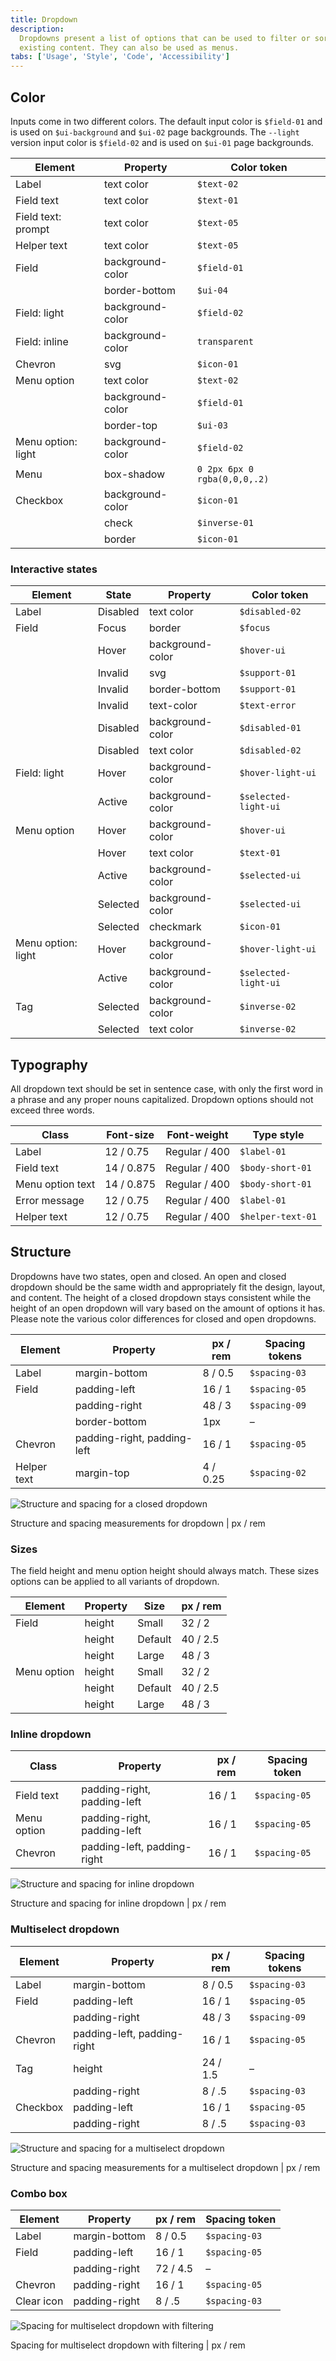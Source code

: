 ```yaml
---
title: Dropdown
description:
  Dropdowns present a list of options that can be used to filter or sort
  existing content. They can also be used as menus.
tabs: ['Usage', 'Style', 'Code', 'Accessibility']
---
```


## Color

Inputs come in two different colors. The default input color is `$field-01` and
is used on `$ui-background` and `$ui-02` page backgrounds. The `--light` version
input color is `$field-02` and is used on `$ui-01` page backgrounds.

| Element            | Property         | Color token                  |
| ------------------ | ---------------- | ---------------------------- |
| Label              | text color       | `$text-02`                   |
| Field text         | text color       | `$text-01`                   |
| Field text: prompt | text color       | `$text-05`                   |
| Helper text        | text color       | `$text-05`                   |
| Field              | background-color | `$field-01`                  |
|                    | border-bottom    | `$ui-04`                     |
| Field: light       | background-color | `$field-02`                  |
| Field: inline      | background-color | `transparent`                |
| Chevron            | svg              | `$icon-01`                   |
| Menu option        | text color       | `$text-02`                   |
|                    | background-color | `$field-01`                  |
|                    | border-top       | `$ui-03`                     |
| Menu option: light | background-color | `$field-02`                  |
| Menu               | box-shadow       | `0 2px 6px 0 rgba(0,0,0,.2)` |
| Checkbox           | background-color | `$icon-01`                   |
|                    | check            | `$inverse-01`                |
|                    | border           | `$icon-01`                   |

### Interactive states

| Element            | State    | Property         | Color token          |
| ------------------ | -------- | ---------------- | -------------------- |
| Label              | Disabled | text color       | `$disabled-02`       |
| Field              | Focus    | border           | `$focus`             |
|                    | Hover    | background-color | `$hover-ui`          |
|                    | Invalid  | svg              | `$support-01`        |
|                    | Invalid  | border-bottom    | `$support-01`        |
|                    | Invalid  | text-color       | `$text-error`        |
|                    | Disabled | background-color | `$disabled-01`       |
|                    | Disabled | text color       | `$disabled-02`       |
| Field: light       | Hover    | background-color | `$hover-light-ui`    |
|                    | Active   | background-color | `$selected-light-ui` |
| Menu option        | Hover    | background-color | `$hover-ui`          |
|                    | Hover    | text color       | `$text-01`           |
|                    | Active   | background-color | `$selected-ui`       |
|                    | Selected | background-color | `$selected-ui`       |
|                    | Selected | checkmark        | `$icon-01`           |
| Menu option: light | Hover    | background-color | `$hover-light-ui`    |
|                    | Active   | background-color | `$selected-light-ui` |
| Tag                | Selected | background-color | `$inverse-02`        |
|                    | Selected | text color       | `$inverse-02`        |

<!--
### Interactive states (by state)

| State    | Element            | Property         | Color token          |
| -------- | ------------------ | ---------------- | -------------------- |
| Focus    | Field              | border           | `$focus`             |
| Disabled | Field              | text color       | `$disabled-02`       |
|          | Field              | background-color | `$disabled-01`       |
|          | Field              | text color       | `$disabled-02`       |
| Hover    | Field              | background-color | `$hover-ui`          |
|          | Field: light       | background-color | `$hover-light-ui`    |
|          | Menu option        | background-color | `$hover-ui`          |
|          | Menu option        | text color       | `$text-01`           |
|          | Menu option: light | background-color | `$hover-light-ui`    |
| Invalid  | Field              | svg              | `$support-01`        |
|          | Field              | border-bottom    | `$support-01`        |
|          | Field              | text-color       | `$text-error`        |
| Active   | Field              | background-color | `$selected-light-ui` |
|          | Menu option        | background-color | `$selected-ui`       |
|          | Menu option: light | background-color | `$selected-light-ui` |
| Selected | Menu optioin       | background-color | `$selected-ui`       |
|          | Menu option        | checkmark        | `$icon-01`           |
|          | Tag                | background-color | `$inverse-02`        |
|          | Tag                | text color       | `$inverse-02`        |
-->

## Typography

All dropdown text should be set in sentence case, with only the first word in a
phrase and any proper nouns capitalized. Dropdown options should not exceed
three words.

| Class            | Font-size  | Font-weight   | Type style        |
| ---------------- | ---------- | ------------- | ----------------- |
| Label            | 12 / 0.75  | Regular / 400 | `$label-01`       |
| Field text       | 14 / 0.875 | Regular / 400 | `$body-short-01`  |
| Menu option text | 14 / 0.875 | Regular / 400 | `$body-short-01`  |
| Error message    | 12 / 0.75  | Regular / 400 | `$label-01`       |
| Helper text      | 12 / 0.75  | Regular / 400 | `$helper-text-01` |

## Structure

Dropdowns have two states, open and closed. An open and closed dropdown should
be the same width and appropriately fit the design, layout, and content. The
height of a closed dropdown stays consistent while the height of an open
dropdown will vary based on the amount of options it has. Please note the
various color differences for closed and open dropdowns.

| Element     | Property                    | px / rem | Spacing tokens |
| ----------- | --------------------------- | -------- | -------------- |
| Label       | margin-bottom               | 8 / 0.5  | `$spacing-03`  |
| Field       | padding-left                | 16 / 1   | `$spacing-05`  |
|             | padding-right               | 48 / 3   | `$spacing-09`  |
|             | border-bottom               | 1px      | –              |
| Chevron     | padding-right, padding-left | 16 / 1   | `$spacing-05`  |
| Helper text | margin-top                  | 4 / 0.25 | `$spacing-02`  |

<div className="image--fixed">

![Structure and spacing for a closed dropdown](images/dropdown-style-2.png)

</div>

<Caption>Structure and spacing measurements for dropdown | px / rem</Caption>

### Sizes

The field height and menu option height should always match. These sizes options
can be applied to all variants of dropdown.

| Element     | Property | Size    | px / rem |
| ----------- | -------- | ------- | -------- |
| Field       | height   | Small   | 32 / 2   |
|             | height   | Default | 40 / 2.5 |
|             | height   | Large   | 48 / 3   |
| Menu option | height   | Small   | 32 / 2   |
|             | height   | Default | 40 / 2.5 |
|             | height   | Large   | 48 / 3   |

### Inline dropdown

| Class       | Property                    | px / rem | Spacing token |
| ----------- | --------------------------- | -------- | ------------- |
| Field text  | padding-right, padding-left | 16 / 1   | `$spacing-05` |
| Menu option | padding-right, padding-left | 16 / 1   | `$spacing-05` |
| Chevron     | padding-left, padding-right | 16 / 1   | `$spacing-05` |

<div className="image--fixed">

![Structure and spacing for inline dropdown](images/dropdown-style-5.png)

</div>

<Caption>Structure and spacing for inline dropdown | px / rem</Caption>

### Multiselect dropdown

| Element  | Property                    | px / rem | Spacing tokens |
| -------- | --------------------------- | -------- | -------------- |
| Label    | margin-bottom               | 8 / 0.5  | `$spacing-03`  |
| Field    | padding-left                | 16 / 1   | `$spacing-05`  |
|          | padding-right               | 48 / 3   | `$spacing-09`  |
| Chevron  | padding-left, padding-right | 16 / 1   | `$spacing-05`  |
| Tag      | height                      | 24 / 1.5 | –              |
|          | padding-right               | 8 / .5   | `$spacing-03`  |
| Checkbox | padding-left                | 16 / 1   | `$spacing-05`  |
|          | padding-right               | 8 / .5   | `$spacing-03`  |

<div className="image--fixed">

![Structure and spacing for a multiselect dropdown](images/dropdown-style-3.png)

</div>

<Caption>
  Structure and spacing measurements for a multiselect dropdown | px / rem
</Caption>

### Combo box

| Element    | Property      | px / rem | Spacing token |
| ---------- | ------------- | -------- | ------------- |
| Label      | margin-bottom | 8 / 0.5  | `$spacing-03` |
| Field      | padding-left  | 16 / 1   | `$spacing-05` |
|            | padding-right | 72 / 4.5 | –             |
| Chevron    | padding-right | 16 / 1   | `$spacing-05` |
| Clear icon | padding-right | 8 / .5   | `$spacing-03` |

<div className="image--fixed">

![Spacing for multiselect dropdown with filtering](images/dropdown-style-7.png)

</div>

<Caption>Spacing for multiselect dropdown with filtering | px / rem</Caption>

